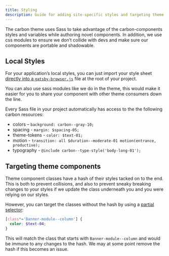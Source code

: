 ```yaml
---
title: Styling
description: Guide for adding site-specific styles and targeting theme components
---
```


<PageDescription>

The carbon theme uses Sass to take advantage of the carbon-components styles and variables while authoring novel components. In addition, we use css modules to ensure we don’t collide with devs and make sure our components are portable and shadowable.

</PageDescription>

## Local Styles

For your application’s local styles, you can just import your style sheet [directly into a `gatsby-browser.js`](https://www.gatsbyjs.org/docs/global-css/#adding-global-styles-without-a-layout-component) file at the root of your project.

You can also use sass modules like we do in the theme, this would make it easier for you to share your component with other theme consumers down the line.

Every Sass file in your project automatically has access to the the following carbon resources:

- colors – `background: carbon--gray-10;`
- spacing - `margin: $spacing-05;`
- theme-tokens - `color: $text-01;`
- motion - `transition: all $duration--moderate-01 motion(entrance, productive);`
- typography - `@include carbon--type-style('body-long-01');`

## Targeting theme components

Theme component classes have a hash of their styles tacked on to the end. This is both to prevent collisions, and also to prevent sneaky breaking changes to your styles if we update the class underneath you and you were relying on our styles.

However, you can target the classes without the hash by using a [partial selector](https://css-tricks.com/almanac/selectors/a/attribute/):

```scss
[class*='Banner-module--column'] {
  color: $text-04;
}
```

This will match the class that starts with `Banner-module--column` and would be immune to any changes to the hash. We may at some point remove the hash if this becomes an issue.
